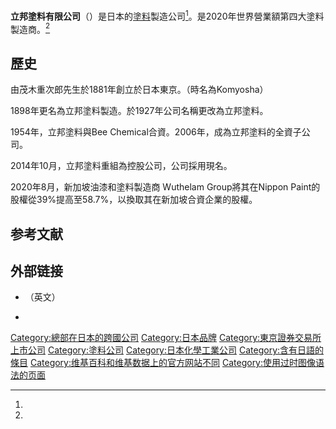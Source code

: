 {{noteTA
|1=zh-cn:立邦涂料;zh-hk:立邦油漆;zh-tw:立邦塗料
}}
{{Infobox company
| name = 立邦塗料有限公司
| area_served = 全球
| footnotes = 
<ref name="a1">{{cite web|url=http://www.nipponpaint-holdings.com/en/company/outline/ |title=Corporate Profile |website=Nippon Paint Holdings|accessdate=October 13, 2016}}</ref>
<ref>{{cite web|url=http://asia.nikkei.com/Company/05HZ0P-E |title=Company Profile |work=Nikkei Asian Review |accessdate=October 13, 2016}}</ref>
<ref>{{cite web|title=All eyes on Orica's demerger strategy|url=http://www.theage.com.au/business/all-eyes-on-oricas-demerger-strategy-20091108-i3hd.html|accessdate=September 27, 2010|date=November 9, 2009|last=Freed|first=Jamie|work=The Age|publisher=Fairfax Media}}</ref>
<ref name="CW">{{cite web|url=https://www.coatingsworld.com/heaps/view/7401/2/341619 |title=Top Companies Report|work=Coatings World|publisher=Rodman Media|accessdate=December 1, 2020}}</ref>
| num_employees = 16,498 (2016年3月31日)
| net_income = {{increase}} 300億日元/2.5億美元 (2015全年)
| revenue = {{increase}} [[Japanese_yen|JPY]] 535.74 billion ([[Fiscal_year|FY]] 2015)
                        ([[US_dollar|US$]] 4.46 billion) (FY 2015)
| products = {{unbulleted list|[[Paint|Paint]]s|[[Coating|Coating]]s|[[Fine_chemical|Fine chemical]]s}}
| industry = [[化學工業|化學工業]]
| key_people = Tetsushi Tado<br/><small>([[總裁|總裁]])</small><br> [[吳學人|吳學人]] (主席)
| native_name = 日本ペイントホールディングス株式会社
| location = Oyodo Kita, [[Kita-ku,_Osaka|Kita-ku]], [[Osaka|Osaka]] 531-8511 [[Japan|Japan]]
| founder = 茂木重次郎
| foundation = {{Start date and age|1881|03|14}} - [[日本|日本]]
| traded_as = {{TYO|4612}}
| image = [[File:Headquarters_of_Nippon_Paint.jpg|280px]]
| type = [[上市公司|上市公司]] [[株式會社|株式會社]]
| logo_size = 200px
| logo = Nippon Paint company logo.svg
| homepage = {{Official website|http://www.nipponpaint-holdings.com/en/index.html}}
}}

'''立邦塗料有限公司'''（{{jpn|j=日本ペイントホールディングス株式会社|rm=Nippon Peinto Hōrudingusu Kabushiki-gaisha}}）是日本的[[塗料|塗料]]製造公司<ref name="a1" />。是2020年世界營業額第四大塗料製造商。<ref name="CW" />


==歷史==
由茂木重次郎先生於1881年創立於日本東京。（時名為Komyosha）

1898年更名為立邦塗料製造。於1927年公司名稱更改為立邦塗料。

1954年，立邦塗料與Bee Chemical合資。2006年，成為立邦塗料的全資子公司。

2014年10月，立邦塗料重組為控股公司，公司採用現名。

2020年8月，新加坡油漆和塗料製造商 Wuthelam Group將其在Nippon Paint的股權從39%提高至58.7%，以換取其在新加坡合資企業的股權。

== 参考文献 ==
{{Reflist}}

== 外部链接 ==
* {{Official website|http://www.nipponpaint-holdings.com/en/index.html}} （英文）
* {{Facebook|NIPPONPAINT.TAIWAN}}


[[Category:總部在日本的跨國公司|Category:總部在日本的跨國公司]]
[[Category:日本品牌|Category:日本品牌]]
[[Category:東京證券交易所上市公司|Category:東京證券交易所上市公司]]
[[Category:塗料公司|Category:塗料公司]]
[[Category:日本化學工業公司|Category:日本化學工業公司]]
[[Category:含有日語的條目|Category:含有日語的條目]]
[[Category:维基百科和维基数据上的官方网站不同|Category:维基百科和维基数据上的官方网站不同]]
[[Category:使用过时图像语法的页面|Category:使用过时图像语法的页面]]
